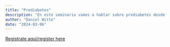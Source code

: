 ---
title: "Prediabetes"
description: "En este seminario vamos a hablar sobre prediabetes desde un punto de vista individual y poblacional, y las diferentes pruebas diagnósticas con las que se puede identificar. La discusión va a girar en torno a cuáles de estas pruebas son las más utilizadas en la práctica cotidiana y la transición a utilizar hemoglobina glucosilada como medida diagnóstica"
author: "Daniel Witte"
date: "2024-03-06"
---

[Registrate aquí/register
here](https://aarhusuniversity.zoom.us/meeting/register/u5Mud-GvqjMtGtdrMV7gtbXub5x_vjF7azJV)
